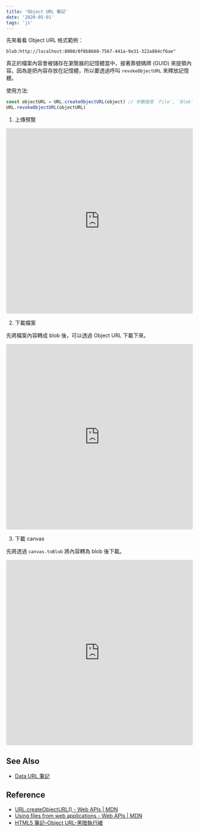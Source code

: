 ```yaml
---
title: 'Object URL 筆記'
date: '2020-05-01'
tags: 'js'
---
```


先來看看 Object URL 格式範例：

```
blob:http://localhost:8000/0f8b8668-7567-441a-9e31-322a864cf6ae"
```

真正的檔案內容會被儲存在瀏覽器的記憶體當中，接著靠號碼牌 (GUID) 來提領內容。因為是把內容存放在記憶體，所以要透過呼叫 `revokeObjectURL` 來釋放記憶體。

使用方法:

```js
const objectURL = URL.createObjectURL(object) // 參數接受 `File`, `Blob`, `MediaSource`
URL.revokeObjectURL(objectURL)
```

1. 上傳預覽

<iframe
  src="https://codesandbox.io/embed/objecturl-file-preview-7gwj6?fontsize=14&hidenavigation=1&theme=dark"
  style="width:100%; height:500px; border:0; border-radius: 4px; overflow:hidden;"
  title="ObjectUrl File Preview"
  allow="accelerometer; ambient-light-sensor; camera; encrypted-media; geolocation; gyroscope; hid; microphone; midi; payment; usb; vr"
  sandbox="allow-forms allow-modals allow-popups allow-presentation allow-same-origin allow-scripts"
></iframe>

2. 下載檔案

先將檔案內容轉成 blob 後，可以透過 Object URL 下載下來。

<iframe
  src="https://codesandbox.io/embed/objecturl-download-6wt7h?fontsize=14&hidenavigation=1&theme=dark"
  style="width:100%; height:500px; border:0; border-radius: 4px; overflow:hidden;"
  title="ObjectURL Download"
  allow="accelerometer; ambient-light-sensor; camera; encrypted-media; geolocation; gyroscope; hid; microphone; midi; payment; usb; vr"
  sandbox="allow-forms allow-modals allow-popups allow-presentation allow-same-origin allow-scripts"
></iframe>

3. 下載 canvas

先將透過 `canvas.toBlob` 將內容轉為 blob 後下載。

<iframe
  src="https://codesandbox.io/embed/canvas-squ7h?fontsize=14&hidenavigation=1&theme=dark"
  style="width:100%; height:500px; border:0; border-radius: 4px; overflow:hidden;"
  title="Canvas"
  allow="accelerometer; ambient-light-sensor; camera; encrypted-media; geolocation; gyroscope; hid; microphone; midi; payment; usb; vr"
  sandbox="allow-forms allow-modals allow-popups allow-presentation allow-same-origin allow-scripts"
></iframe>

## See Also

- [Data URL 筆記](/data-url)

## Reference

- [URL.createObjectURL() - Web APIs | MDN](https://developer.mozilla.org/en-US/docs/Web/API/URL/createObjectURL)
- [Using files from web applications - Web APIs | MDN](https://developer.mozilla.org/en-US/docs/Web/API/File/Using_files_from_web_applications#Example_Using_object_URLs_to_display_images)
- [HTML5 筆記–Object URL-黑暗執行緒](https://blog.darkthread.net/blog/html5-object-url/)
